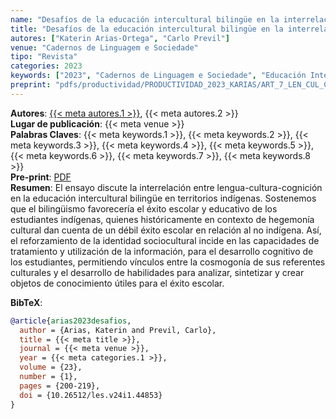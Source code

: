 ```yaml
---
name: "Desafíos de la educación intercultural bilingüe en la interrelación de lengua, cultura y cognición"
title: "Desafíos de la educación intercultural bilingüe en la interrelación de lengua, cultura y cognición"
autores: ["Katerin Arias-Ortega", "Carlo Previl"]
venue: "Cadernos de Linguagem e Sociedade"
tipo: "Revista"
categories: 2023
keywords: ["2023", "Cadernos de Linguagem e Sociedade", "Educación Intercultural Bilingüe", "Lengua", "Cultura", "Cognición", "Lengua Indígena", "Bilingüismo"]
preprint: "pdfs/productividad/PRODUCTIVIDAD_2023_KARIAS/ART_7_LEN_CUL_COG_ARIAS_SCOPUS_2023.pdf"
---
```

**Autores**: [{{< meta autores.1 >}}](../members/current/Katerin Arias-Ortega.qmd), {{< meta autores.2 >}}   
**Lugar de publicación**: {{< meta venue >}}    
**Palabras Claves**: {{< meta keywords.1 >}}, {{< meta keywords.2 >}}, {{< meta keywords.3 >}}, {{< meta keywords.4 >}}, {{< meta keywords.5 >}}, {{< meta keywords.6 >}}, {{< meta keywords.7 >}}, {{< meta keywords.8 >}}    
**Pre-print**: [PDF](../{{< meta preprint >}})    
**Resumen**: El ensayo discute la interrelación entre lengua-cultura-cognición en la educación intercultural bilingüe en territorios indígenas. Sostenemos que el bilingüismo favorecería el éxito escolar y educativo de los estudiantes indígenas, quienes históricamente en contexto de hegemonía cultural dan cuenta de un débil éxito escolar en relación al no indígena. Así, el reforzamiento de la identidad sociocultural incide en las capacidades de tratamiento y utilización de la información, para el desarrollo cognitivo de los estudiantes, permitiendo vínculos entre la cosmogonía de sus referentes culturales y el desarrollo de habilidades para analizar, sintetizar y crear objetos de conocimiento útiles para el éxito escolar.


**BibTeX**:
```bibtex
@article{arias2023desafios,
  author = {Arias, Katerin and Previl, Carlo},
  title = {{< meta title >}},
  journal = {{< meta venue >}},
  year = {{< meta categories.1 >}},
  volume = {23},
  number = {1},
  pages = {200-219},
  doi = {10.26512/les.v24i1.44853}
}
```
